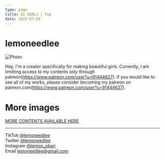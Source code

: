 ```yaml
---
type: page
title: AI GIRLs | Top
date: 2023-07-04
---
```


# lemoneedlee

<div class="center">
  <Image
    src="/images/003.png"
    alt="Photo"
    width={540}
    height={960}
    priority
    className="next-image"
  />
</div>

Hey, I'm a creator specifically for making beautiful girls.
Currently, I am limitting access to my contents only through patreon(https://www.patreon.com/user?u=91444627).
If you would like to see all of my works, please consider becoming my patreon on patreon.com(https://www.patreon.com/user?u=91444627).

# More images
<div class="center">
  <a class="btn" href="https://www.patreon.com/user?u=91444627" target="_blank">MORE CONTENTS AVAILABLE HERE</a>
<div>

---

<div>

  TikTok [@lemoneedlee](https://www.tiktok.com/@lemoneedlee)
  <br />
  Twitter [@lemoneedlee](https://twitter.com/lemoneedlee)
  <br />
  Instagram [@lemon_obari](https://instagram.com/lemon_obari)
  <br />
  Email lemoneedlee@gmail.com
</div>
